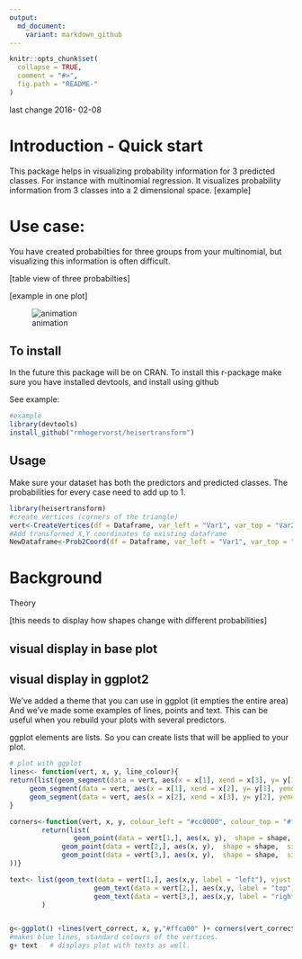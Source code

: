 ```yaml
---
output:
  md_document:
    variant: markdown_github
---
```


<!-- README.md is generated from README.Rmd. Please edit that file -->

```r
knitr::opts_chunk$set(
  collapse = TRUE,
  comment = "#>",
  fig.path = "README-"
)
```

last change 2016- 02-08

# Introduction - Quick start
This package helps in visualizing probability information for 3 predicted classes.
For instance with multinomial regression. 
It visualizes probability information from 3 classes into a 2 dimensional space.
[example]

# Use case:
You have created probabilties for three groups from your multinomial, 
but visualizing this information is often difficult.

[table view of three probabilties]

[example in one plot]

![animation](NOTINPACKAGE/files/triangle_movement.gif)

## To install
In the future this package will be on CRAN. 
To install this r-package make sure you have installed devtools, and install 
using github

See example:

```r
#example
library(devtools)
install_github("rmhogervorst/heisertransform")
```


## Usage
Make sure your dataset has both the predictors and predicted classes. 
The probabilities for every case need to add up to 1. 

```r
library(heisertransform)
#create vertices (corners of the triangle)
vert<-CreateVertices(df = Dataframe, var_left = "Var1", var_top = "Var2",var_right = "Var3", verticeName = T)
#Add transformed X,Y coordinates to existing dataframe
NewDataframe<-Prob2Coord(df = Dataframe, var_left = "Var1", var_top = "Var2",var_right = "Var3", append = T)

```

# Background 
Theory

[this needs to display how shapes change with different probabilities]

## visual display in base plot


## visual display in ggplot2
We've added a theme that you can use in ggplot (it empties the entire area)
And we've made some examples of lines, points and text.
This can be useful when you rebuild your plots with several predictors.

ggplot elements are lists. So you can create lists that will be applied to your plot.

```r
# plot with ggplot
lines<- function(vert, x, y, line_colour){
return(list(geom_segment(data = vert, aes(x = x[1], xend = x[3], y= y[1], yend= y[3]), colour = line_colour ), #left 2 right
     geom_segment(data = vert, aes(x = x[1], xend = x[2], y= y[1], yend= y[2]), colour = line_colour ), #left to up
     geom_segment(data = vert, aes(x = x[2], xend = x[3], y= y[2], yend= y[3]), colour = line_colour )) )#right to up
}

corners<-function(vert, x, y, colour_left = "#cc0000", colour_top = "#ffca00", colour_right = "#00b300", shape = 17, size = 5, stroke = 2){
        return(list(
                geom_point(data = vert[1,], aes(x, y),  shape = shape,  size = size, stroke = stroke, colour = colour_left),
             geom_point(data = vert[2,], aes(x, y),  shape = shape,  size = size, stroke = stroke, colour = colour_top),
             geom_point(data = vert[3,], aes(x, y),  shape = shape,  size = size, stroke = stroke, colour = colour_right)
))}

text<- list(geom_text(data = vert[1,], aes(x,y, label = "left"), vjust =1.5, hjust = 0, colour = "#cc0000") ,
                     geom_text(data = vert[2,], aes(x,y, label = "top"), vjust =0, hjust = 1.5, colour = "#ffca00") ,
                     geom_text(data = vert[3,], aes(x,y, label = "right"), vjust =1.5, hjust = 1, colour = "#00b300")
        )


g<-ggplot() +lines(vert_correct, x, y,"#ffca00" )+ corners(vert_correct, x, y, size = 10)
#makes blue lines, standard colours of the vertices.
g+ text   # displays plot with texts as well.
```

